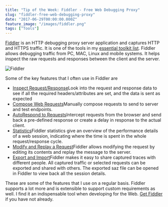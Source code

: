 ```yaml
---
title: "Tip of the Week: Fiddler - Free Web Debugging Proxy"
slug: "fiddler-free-web-debugging-proxy"
date: "2017-06-29T00:00:00.000Z"
feature_image: "/images/fiddler.png"
tags: ["Tools"]
---
```


[Fiddler](http://www.telerik.com/fiddler) is an HTTP debugging proxy server application and captures HTTP and HTTPS traffic. It is one of the tools in my [essential toolkit list](/posts/tools-that-I-use/). Fiddler allows debugging traffic from PC, MAC, Linux and mobile systems. It helps inspect the raw requests and responses between the client and the server.

![Fiddler](/images/fiddler_inspectors.png)

Some of the key features that I often use in Fiddler are

*   [Inspect Request/Response](http://docs.telerik.com/fiddler/Observe-Traffic/Tasks/ViewSessionContent)Look into the request and response data to see if all the required headers/attributes are set, and the data is sent as expected
*   [Compose Web Requests](/posts/using-fiddler-to-help-in-manual-testing/)Manually compose requests to send to server and test endpoints.
*   [AutoRespond to Requests](/posts/simulating-delays-in-http-calls-for-manual-tests/)Intercept requests from the browser and send back a pre-defined response or create a delay in response to the actual client.
*   [Statistics](http://docs.telerik.com/fiddler/Observe-Traffic/Tasks/ViewSessionStatistics)Fiddler statistics give an overview of the performance details of a web session, indicating where the time is spent in the whole request/response cycle.
*   [Modify and Replay a Request](http://docs.telerik.com/fiddler/Generate-Traffic/Tasks/ResendRequest)Fiddler allows modifying the request by editing its contents and replay the message to the server.
*   [Export and Import](http://docs.telerik.com/fiddler/Save-And-Load-Traffic/Tasks/CreateSAZ)Fiddler makes it easy to share captured traces with different people. All captured traffic or selected requests can be exported and shared with others. The exported saz file can be opened in Fiddler to view back all the session details.

These are some of the features that I use on a regular basis. Fiddler supports a lot more and is extensible to support custom requirements as well. I find it an indispensable tool when developing for the Web. [Get Fiddler](https://www.telerik.com/download/fiddler) if you have not already.